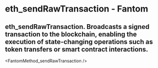 # eth_sendRawTransaction - Fantom

## eth_sendRawTransaction. Broadcasts a signed transaction to the blockchain, enabling the execution of state-changing operations such as token transfers or smart contract interactions.


<FantomMethod_sendRawTransaction />

